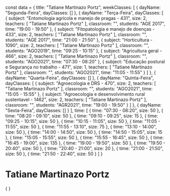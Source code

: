 const data = {
  title: "Tatiane Martinazo Portz",
  weekClasses: [
    {
      dayName: "Segunda-Feira",
      dayClasses: []
    },
    {
      dayName: "Terça-Feira",
      dayClasses: [
        {
          subject: "Entomologia agrícola e manejo de pragas - 431",
          size: 2,
          teachers: [
            "Tatiane Martinazo Portz"
          ],
          classroom: "",
          students: "AGE 2017",
          time: "19:00 - 19:50"
        },
        {
          subject: "Fitopatologia e manejo de doenças - 433",
          size: 2,
          teachers: [
            "Tatiane Martinazo Portz"
          ],
          classroom: "",
          students: "AGE 2017",
          time: "21:00 - 21:50"
        },
        {
          subject: "Horticultura - 1090",
          size: 2,
          teachers: [
            "Tatiane Martinazo Portz"
          ],
          classroom: "",
          students: "AGO2019",
          time: "09:25 - 10:15"
        },
        {
          subject: "Agricultura geral - 466",
          size: 2,
          teachers: [
            "Tatiane Martinazo Portz"
          ],
          classroom: "",
          students: "AGO2021",
          time: "07:30 - 08:20"
        },
        {
          subject: "Educação postural e Segurança no trabalho - 471",
          size: 1,
          teachers: [
            "Tatiane Martinazo Portz"
          ],
          classroom: "",
          students: "AGO2021",
          time: "11:05 - 11:55"
        }
      ]
    },
    {
      dayName: "Quarta-Feira",
      dayClasses: []
    },
    {
      dayName: "Quinta-Feira",
      dayClasses: [
        {
          subject: "Agroecologia e DRS - 470",
          size: 2,
          teachers: [
            "Tatiane Martinazo Portz"
          ],
          classroom: "",
          students: "AGO2021",
          time: "15:05 - 15:55"
        },
        {
          subject: "Agroecologia e desenvolvimento rural sustentavel - 1462",
          size: 2,
          teachers: [
            "Tatiane Martinazo Portz"
          ],
          classroom: "",
          students: "AGR2021",
          time: "19:00 - 19:50"
        }
      ]
    },
    {
      dayName: "Sexta-Feira",
      dayClasses: []
    }
  ],
  time: [
    {
      time: "07:30 - 08:20",
      size: 50
    },
    {
      time: "08:20 - 09:10",
      size: 50
    },
    {
      time: "09:10 - 09:25",
      size: 15
    },
    {
      time: "09:25 - 10:15",
      size: 50
    },
    {
      time: "10:15 - 11:05",
      size: 50
    },
    {
      time: "11:05 - 11:55",
      size: 50
    },
    {
      time: "11:55 - 13:10",
      size: 75
    },
    {
      time: "13:10 - 14:00",
      size: 50
    },
    {
      time: "14:00 - 14:50",
      size: 50
    },
    {
      time: "14:50 - 15:05",
      size: 15
    },
    {
      time: "15:05 - 15:55",
      size: 50
    },
    {
      time: "15:55 - 16:45",
      size: 50
    },
    {
      time: "16:45 - 19:00",
      size: 135
    },
    {
      time: "19:00 - 19:50",
      size: 50
    },
    {
      time: "19:50 - 20:40",
      size: 50
    },
    {
      time: "20:40 - 21:00",
      size: 20
    },
    {
      time: "21:00 - 21:50",
      size: 50
    },
    {
      time: "21:50 - 22:40",
      size: 50
    }
  ]
}

# Tatiane Martinazo Portz

<div>
    {
        <Grid
            title={data.title} 
            weekClasses={data.weekClasses} 
            time={data.time}
        />
    }
</div>